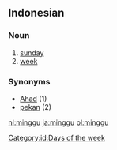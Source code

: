 == Indonesian ==
===Noun===
# [[sunday]]
# [[week]]

=== Synonyms ===
* [[Ahad]] (1)
* [[pekan]] (2)

[[Category:id:Days of the week]]

[[nl:minggu]]
[[ja:minggu]]
[[pl:minggu]]